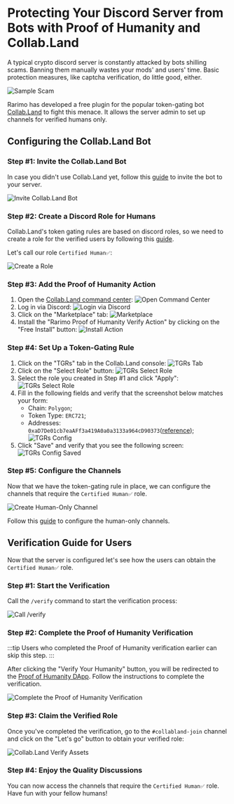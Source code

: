 # Protecting Your Discord Server from Bots with Proof of Humanity and Collab.Land

A typical crypto discord server is constantly attacked by bots shilling scams. Banning them manually wastes your mods' and users' time. Basic protection measures, like captcha verification, do little good, either.

![Sample Scam](/img/collabland-guide/sample-scam.png)

Rarimo has developed a free plugin for the popular token-gating bot [Collab.Land](https://www.collab.land/) to fight this menace. It allows the server admin to set up channels for verified humans only.

## Configuring the Collab.Land Bot

### Step #1: Invite the Collab.Land Bot

In case you didn't use Collab.Land yet, follow this [guide](https://collabland.freshdesk.com/support/solutions/articles/70000036689-discord-bot-walkthrough) to invite the bot to your server.

![Invite Collab.Land Bot](/img/collabland-guide/invite-bot.png)

### Step #2:  Create a Discord Role for Humans

Collab.Land's token gating rules are based on discord roles, so we need to create a role for the verified users by following this [guide](https://support.discord.com/hc/en-us/articles/206029707-Setting-Up-Permissions-FAQ#h_01FFTVYQ38W9TVCTM6YZHZXFFA).

Let's call our role `Certified Human✅`:

![Create a Role](/img/collabland-guide/role.png)

### Step #3: Add the Proof of Humanity Action

1. Open the [Collab.Land command center](https://cc.collab.land/login):
  ![Open Command Center](/img/collabland-guide/dashboard-login.png)
1. Log in via Discord:
  ![Login via Discord](/img/collabland-guide/dashboard-login-discord.png)
1. Click on the "Marketplace" tab:
  ![Marketplace](/img/collabland-guide/marketplace.png)
1. Install the "Rarimo Proof of Humanity Verify Action" by clicking on the "Free Install" button:
  ![Install Action](/img/collabland-guide/install-action.png)

### Step #4: Set Up a Token-Gating Rule

1. Click on the "TGRs" tab in the Collab.Land console:
  ![TGRs Tab](/img/collabland-guide/tgr-tab.png)
1. Click on the "Select Role" button:
  ![TGRs Select Role](/img/collabland-guide/tgr-select-role.png)
1. Select the role you created in Step #1 and click "Apply":
  ![TGRs Select Role](/img/collabland-guide/select-role.png)
1. Fill in the following fields and verify that the screenshot below matches your form:
    - Chain: `Polygon`;
    - Token Type: `ERC721`;
    - Addresses: `0xaD7De01cb7eaAFf3a419A0a0a3133a964cD90373`([reference](/reference/proof-of-humanity#deployments));
  ![TGRs Config](/img/collabland-guide/tgr-config.png)
1. Click "Save" and verify that you see the following screen:
    ![TGRs Config Saved](/img/collabland-guide/tgr-saved.png)

### Step #5: Configure the Channels

Now that we have the token-gating rule in place, we can configure the channels that require the `Certified Human✅` role.

![Create Human-Only Channel](/img/collabland-guide/create-human-channel.png)

Follow this [guide](https://support.discord.com/hc/en-us/articles/206143877-How-do-I-set-up-a-Role-Exclusive-channel-#:~:text=Click%20on%20the%20%22%2B%22%20icon,have%20access%20to%20this%20channel!) to configure the human-only channels.

## Verification Guide for Users

Now that the server is configured let's see how the users can obtain the `Certified Human✅` role.

### Step #1: Start the Verification

Call the `/verify` command to start the verification process:

![Call /verify](/img/collabland-guide/call-verify.png)

### Step #2: Complete the Proof of Humanity Verification

:::tip
Users who completed the Proof of Humanity verification earlier can skip this step.
:::

After clicking the "Verify Your Humanity" button, you will be redirected to the [Proof of Humanity DApp](https://robotornot.rarimo.com). Follow the instructions to complete the verification.

![Complete the Proof of Humanity Verification](/img/collabland-guide/proof-of-humanity-dapp.png)

### Step #3: Claim the Verified Role

Once you've completed the verification, go to the `#collabland-join` channel and click on the "Let's go" button to obtain your verified role:

![Collab.Land Verify Assets](/img/collabland-guide/collabland-verify-asstes.png)


### Step #4: Enjoy the Quality Discussions

You can now access the channels that require the `Certified Human✅` role. Have fun with your fellow humans!
